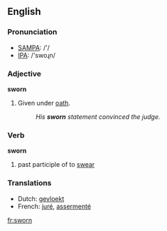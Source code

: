 ==English==

===Pronunciation===
*[[w:SAMPA|SAMPA]]: /'/
*[[w:IPA|IPA]]: /'swoɻn/

===Adjective===
'''sworn'''

#Given under [[oath]].
#:''His '''sworn''' statement convinced the judge.''


===Verb===
'''sworn'''

# past participle of to [[swear]]

===Translations===
*Dutch: [[gevloekt]]
*French: [[juré]], [[assermenté]]

[[fr:sworn]]